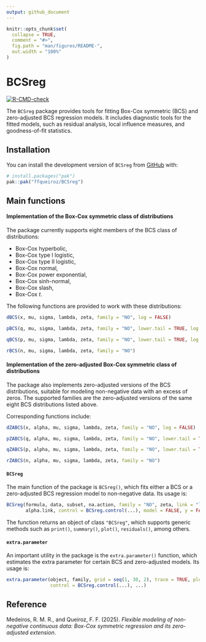 ```yaml
---
output: github_document
---
```


<!-- README.md is generated from README.Rmd. Please edit that file -->

```r
knitr::opts_chunk$set(
  collapse = TRUE,
  comment = "#>",
  fig.path = "man/figures/README-",
  out.width = "100%"
)
```

# BCSreg

<!-- badges: start -->
[![R-CMD-check](https://github.com/ffqueiroz/BCSreg/actions/workflows/R-CMD-check.yaml/badge.svg)](https://github.com/ffqueiroz/BCSreg/actions/workflows/R-CMD-check.yaml)
<!-- badges: end -->

The `BCSreg` package provides tools for fitting Box-Cox symmetric (BCS) and zero-adjusted BCS regression models. It includes diagnostic tools for the fitted models, such as residual analysis, local influence measures, and goodness-of-fit statistics.

## Installation

You can install the development version of `BCSreg` from [GitHub](https://github.com/) with:

``` r
# install.packages("pak")
pak::pak("ffqueiroz/BCSreg")
```

## Main functions

#### Implementation of the Box-Cox symmetric class of distributions

The package currently supports eight members of the BCS class of distributions: 

- Box-Cox hyperbolic,
- Box-Cox type I logistic, 
- Box-Cox type II logistic, 
- Box-Cox normal, 
- Box-Cox power exponential, 
- Box-Cox sinh-normal, 
- Box-Cox slash, 
- Box-Cox $t$. 

The following functions are provided to work with these distributions:

```r
dBCS(x, mu, sigma, lambda, zeta, family = "NO", log = FALSE)

pBCS(q, mu, sigma, lambda, zeta, family = "NO", lower.tail = TRUE, log.p = FALSE)

qBCS(p, mu, sigma, lambda, zeta, family = "NO", lower.tail = TRUE, log.p = FALSE)

rBCS(n, mu, sigma, lambda, zeta, family = "NO")
```


#### Implementation of the zero-adjusted Box-Cox symmetric class of distributions

The package also implements zero-adjusted versions of the BCS distributions, suitable for modeling non-negative data with an excess of zeros. The supported families are the zero-adjusted versions of the same eight BCS distributions listed above.

Corresponding functions include:

```r
dZABCS(x, alpha, mu, sigma, lambda, zeta, family = "NO", log = FALSE)

pZABCS(q, alpha, mu, sigma, lambda, zeta, family = "NO", lower.tail = TRUE, log.p = FALSE)

qZABCS(p, alpha, mu, sigma, lambda, zeta, family = "NO", lower.tail = TRUE, log.p = FALSE)

rZABCS(n, alpha, mu, sigma, lambda, zeta, family = "NO")
```

#### `BCSreg` 

The main function of the package is `BCSreg()`, which fits either a BCS or a zero-adjusted BCS regression model to non-negative data. Its usage is:

```r
BCSreg(formula, data, subset, na.action, family = "NO", zeta, link = "log", sigma.link = "log", 
       alpha.link, control = BCSreg.control(...), model = FALSE, y = FALSE, x = FALSE, ...)
```

The function returns an object of class `"BCSreg"`, which supports generic methods such as `print()`, `summary()`, `plot()`, `residuals()`, among others.

#### `extra.parameter` 

An important utility in the package is the `extra.parameter()` function, which estimates the extra parameter for certain BCS and zero-adjusted models. Its usage is:

```r
extra.parameter(object, family, grid = seq(1, 30, 2), trace = TRUE, plot = TRUE,
                control = BCSreg.control(...), ...)
```

## Reference

Medeiros, R. M. R., and Queiroz, F. F. (2025). *Flexible modeling of non-negative continuous data: Box-Cox symmetric regression and its zero-adjusted extension*.
